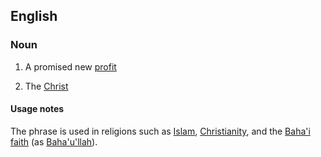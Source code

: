 ==English==

===Noun===
{{en-noun|head=[[promised]] [[one]]|-}}

# {{context|theology}} A promised new [[profit]]
# {{context|theology|Christianity}} The [[Christ]]

====Usage notes====
The phrase is used in religions such as [[Islam]], [[Christianity]], and the [[Baha'i]] [[faith]] (as [[Baha'u'llah]]).
